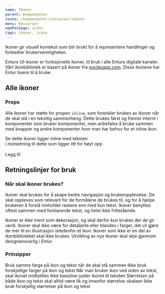 ```yaml
---
name: Ikoner
parent: Komponenter
route: /komponenter/ressurser/ikoner
menu: Ressurser
npmPackage: icons
tags: ikoner, icons
---
```



<PageHeader>
  Ikoner gir visuell kontekst som blir brukt for å representere handlinger og
  forbedrer brukervennligheten.
</PageHeader>

Enturs UI-ikoner er funksjonelle ikoner, til bruk i alle Enturs digitale kanaler. Vårt ikonbibliotek er basert på ikoner fra [nucleoapp.com](https://nucleoapp.com). Disse ikonene har Entur lisens til å bruke.

## Alle ikoner

<IconList icons={icons} />

### Props

Alle ikoner har støtte for propen `inline`, som forenkler bruken av ikoner når de skal stå i en tekstlig sammenheng.
Dette brukes først og fremst internt i komponenter som bruker komponenter, men anbefales å bruke sammen med knapper og andre komponenter hvor man har behov for et inline ikon.

<Playground>
  <div>
    Se dette ikoner ligger inline med teksten <AddIcon inline />
    <br /> i motsetning til dette som ligger litt for høyt opp <AddIcon />
    <br />
    <br />
    <PrimaryButton>
      Legg til <AddIcon />
    </PrimaryButton>
  </div>
</Playground>

## Retningslinjer for bruk

### Når skal ikoner brukes?

Ikoner skal brukes for å skape bedre navigasjon og brukeropplevelse. De skal oppleves som relevant for de formålene de brukes til, og for å hjelpe brukeren å forstå innholdet raskere enn med kun tekst. Ikoner benyttes oftest sammen med forklarende tekst, og helst ikke frittstående.

Ikoner er _ikke_ ment som dekorasjon, og skal derfor _kun_ brukes der de gir verdi. Ikoner skal ikke være for detaljerte eller blandes i farger, det vil gjøre de mer til en illustrasjon istedenfor et ikon. Ikoner som ikke er en del av ikonbiblioteket skal ikke brukes. Utvikling av nye ikoner skal skje gjennom designansvarlig i Entur.

### Prinsipper

<BestPractices>
  <Example type="do" src={colorDoSrc} alt="">
    Bruk samme farge på ikon og tekst når de skal stå sammen
  </Example>
  <Example type="dont" src={colorDontSrc} alt="">
    Ikke bruk forskjellige farger på ikon og tekst
  </Example>
</BestPractices>
<BestPractices>
  <Example type="do" src={alignDoSrc} alt="">
    Når man bruker ikon ved siden av tekst, skal ikonet midtstilles
  </Example>
  <Example type="dont" src={alignDontSrc} alt="">
    Ikke baseline-juster ikonet til teksten
  </Example>
</BestPractices>
<BestPractices>
  <Example type="do" src={sizeDoSrc} alt="">
    Størrelsen på både ikon og tekst skal alltid være lik og innenfor
    størrelse-skalaen
  </Example>
  <Example type="dont" src={sizeDontSrc} alt="">
    Ikke bruk forskjellig størrelser på ikon og tekst
  </Example>
</BestPractices>
